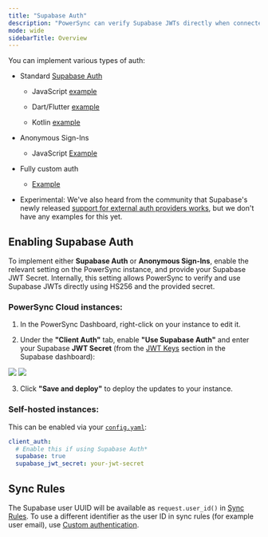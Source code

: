 ```yaml
---
title: "Supabase Auth"
description: "PowerSync can verify Supabase JWTs directly when connected to a Supabase-hosted Postgres database."
mode: wide
sidebarTitle: Overview
---
```


You can implement various types of auth:

* Standard [Supabase Auth](https://supabase.com/docs/guides/auth)

  * JavaScript [example](https://github.com/powersync-ja/powersync-js/blob/58fd05937ec9ac993622666742f53200ee694585/demos/react-supabase-todolist/src/library/powersync/SupabaseConnector.ts#L87)

  * Dart/Flutter [example](https://github.com/powersync-ja/powersync.dart/blob/9ef224175c8969f5602c140bcec6dd8296c31260/demos/supabase-todolist/lib/powersync.dart#L38)

  * Kotlin [example](https://github.com/powersync-ja/powersync-kotlin/blob/4f60e2089745dda21b0d486c70f47adbbe24d289/connectors/supabase/src/commonMain/kotlin/com/powersync/connector/supabase/SupabaseConnector.kt#L75)

* Anonymous Sign-Ins

  * JavaScript [Example](https://github.com/powersync-ja/powersync-js/blob/58fd05937ec9ac993622666742f53200ee694585/demos/react-multi-client/src/library/SupabaseConnector.ts#L47)

* Fully custom auth

  * [Example](https://github.com/powersync-ja/powersync-jwks-example/)

* Experimental: We've also heard from the community that Supabase's newly released [support for external auth providers works](https://supabase.com/blog/third-party-auth-mfa-phone-send-hooks), but we don't have any examples for this yet.

## Enabling Supabase Auth

To implement either **Supabase Auth** or **Anonymous Sign-Ins**, enable the relevant setting on the PowerSync instance, and provide your Supabase JWT Secret. Internally, this setting allows PowerSync to verify and use Supabase JWTs directly using HS256 and the provided secret.

### PowerSync Cloud instances:

1. In the PowerSync Dashboard, right-click on your instance to edit it.

2. Under the **"Client Auth"** tab, enable **"Use Supabase Auth"** and enter your Supabase **JWT Secret** (from the [JWT Keys](https://supabase.com/dashboard/project/_/settings/jwt) section in the Supabase dashboard):

<Frame caption="Copy the secret from your Supabase project settings.">
  <img src="/images/authentication/supabase-jwt-secret.png" />
</Frame>

<Frame caption="Enable Supabase Auth in your PowerSync instance settings and paste the secret.">
  <img src="/images/authentication/use-supabase-auth.png" />
</Frame>

3. Click **"Save and deploy"** to deploy the updates to your instance.

### Self-hosted instances:

This can be enabled via your [`config.yaml`](/self-hosting/installation/powersync-service-setup):

```yaml
client_auth:
  # Enable this if using Supabase Auth*
  supabase: true
  supabase_jwt_secret: your-jwt-secret
```

## Sync Rules

The Supabase user UUID will be available as `request.user_id()` in [Sync Rules](/usage/sync-rules). To use a different identifier as the user ID in sync rules (for example user email), use [Custom authentication](/installation/authentication-setup/custom).
